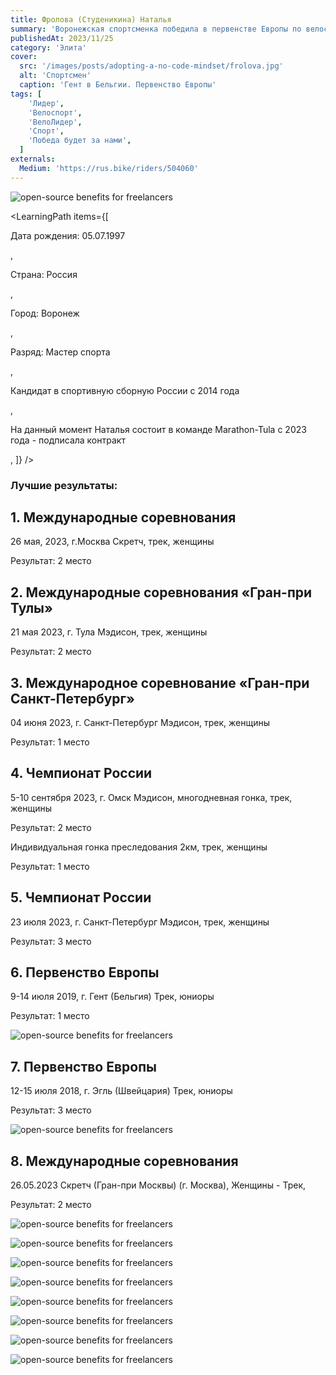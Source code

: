 ```yaml
---
title: Фролова (Студеникина) Наталья
summary: 'Воронежская спортсменка победила в первенстве Европы по велоспорту на треке'
publishedAt: 2023/11/25
category: 'Элита'
cover:
  src: '/images/posts/adopting-a-no-code-mindset/frolova.jpg'
  alt: 'Спортсмен'
  caption: 'Гент в Бельгии. Первенство Европы'
tags: [
    'Лидер',
    'Велоспорт',
    'ВелоЛидер',
    'Спорт',
    'Победа будет за нами',
  ]
externals:
  Medium: 'https://rus.bike/riders/504060'
---
```

<Image
  src="/images/posts/adopting-a-no-code-mindset/frolova.jpg"
  alt="open-source benefits for freelancers"
/>

<LearningPath
  items={[
    <p>Дата рождения: 05.07.1997</p>,
    <p>Страна: Россия</p>,
    <p>Город: Воронеж</p>,
    <p>Разряд: Мастер спорта </p>,
    <p>Кандидат в спортивную сборную России с 2014 года</p>,
    <p>На данный момент Наталья состоит в команде Marathon-Tula с 2023 года - подписала контракт</p>,
  ]}
/>



### Лучшие результаты:

## 1. Международные соревнования

26 мая, 2023, г.Москва Скретч, трек, женщины

Результат: 2 место


## 2. Международные соревнования «Гран-при Тулы»

21 мая 2023, г. Тула Мэдисон, трек, женщины

Результат: 2 место


## 3. Международное соревнование «Гран-при Санкт-Петербург»

04 июня 2023, г. Санкт-Петербург Мэдисон, трек, женщины

Результат: 1 место


## 4. Чемпионат России

5-10 сентября 2023, г. Омск Мэдисон, многодневная гонка, трек, женщины

Результат: 2 место

Индивидуальная гонка преследования 2км, трек, женщины

Результат: 1 место

## 5. Чемпионат России

23 июля 2023, г. Санкт-Петербург Мэдисон, трек, женщины

Результат: 3 место

## 6. Первенство Европы

9-14 июля 2019, г. Гент (Бельгия) Трек, юниоры

Результат: 1 место

<Image
  src="/images/posts/adopting-a-no-code-mindset/frolova2.jpg"
  alt="open-source benefits for freelancers"
/>

## 7. Первенство Европы

12-15 июля 2018, г. Эгль (Швейцария) Трек, юниоры

Результат: 3 место

<Image
  src="/images/posts/adopting-a-no-code-mindset/frolova3.jpg"
  alt="open-source benefits for freelancers"
/>


## 8. Международные соревнования 
26.05.2023 Скретч (Гран-при Москвы) (г. Москва), 
Женщины - Трек,


Результат: 2 место

<Image
  src="/images/posts/adopting-a-no-code-mindset/frolova6.jpg"
  alt="open-source benefits for freelancers"
/>

<Image
  src="/images/posts/adopting-a-no-code-mindset/frolova11.jpg"
  alt="open-source benefits for freelancers"
/>

<Image
  src="/images/posts/adopting-a-no-code-mindset/frolov4.jpg"
  alt="open-source benefits for freelancers"
/>

<Image
  src="/images/posts/adopting-a-no-code-mindset/frolova7.jpg"
  alt="open-source benefits for freelancers"
/>

<Image
  src="/images/posts/adopting-a-no-code-mindset/frolova10.jpg"
  alt="open-source benefits for freelancers"
/>

<Image
  src="/images/posts/adopting-a-no-code-mindset/frolova8.jpg"
  alt="open-source benefits for freelancers"
/>

<Image
  src="/images/posts/adopting-a-no-code-mindset/frolova5.jpg"
  alt="open-source benefits for freelancers"
/>

<Image
  src="/images/posts/adopting-a-no-code-mindset/frolova9.jpg"
  alt="open-source benefits for freelancers"
/>